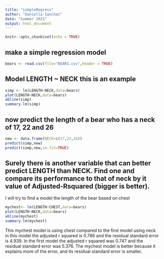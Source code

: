```yaml
---
title: "simpleRegress"
author: "Daniella Sanchez"
date: "Summer 2021"
output: html_document
---
```


```r
knitr::opts_chunk$set(echo = TRUE)
```

## make a simple regression model

```r
bears <- read.csv(file="BEARS.csv",header = TRUE)
```

## Model LENGTH ~ NECK  this is an example  

```r
simp <- lm(LENGTH~NECK,data=bears)
plot(LENGTH~NECK,data=bears)
abline(simp)
summary.lm(simp)
```

## now predict the length of a bear who has a neck of 17, 22 and 26


```r
new <- data.frame(NECK=c(17,22,26))
predict(simp,new)
predict(simp,new,se.fit=TRUE)
```
## Surely there is another variable that can better predict LENGTH than NECK. Find one and compare its performance to that of neck by it value of Adjusted-Rsquared (bigger is better).

I will try to find a model the length of the bear based on chest

```r
mychest<- lm(LENGTH~CHEST,data=bears)
plot(LENGTH~NECK,data=bears)
abline(mychest)
summary.lm(mychest)
```

This mychest model is using chest compared to the first model using neck in this model the adjusted r squared is 0.786 and the residual standard error is 4.939. In the first model the adjusted r squared was 0.747 and the residual standard error was 5.376. The mychest model is better because it explains more of the error, and its residual standard error is smaller.



